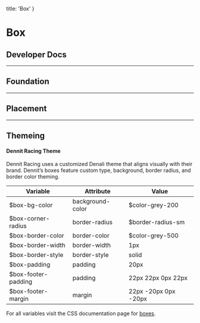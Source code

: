 
  title: 'Box'
}

# Box

## Developer Docs

<div className="row">
  <ResourceCard name="CSS" icon="css" caption="Avaiable Now" link="https://denali-design.github.io/denali-css/?path=/story/components-box--default" />
  <ResourceCard name="Ember" icon="ember" caption="Avaiable Now" link="https://denali-design.github.io/denali-ember/?path=/story/denalibox--default" />
  <ResourceCard name="React" icon="react" caption="Coming Soon" disabled />
</div>

---

## Foundation

---

## Placement

---

## Themeing

#### Dennit Racing Theme 
Dennit Racing uses a customized Denali theme that aligns visually with their brand. Dennit’s boxes feature custom type, background, border radius, and border color theming. 

<SingleImage image="/images/components/box/theme.png"/>

|Variable|Attribute|Value|
|---|---|---|
|$box-bg-color|background-color|$color-grey-200|
|$box-corner-radius|border-radius|$border-radius-sm|
|$box-border-color|border-color|$color-grey-500|
|$box-border-width|border-width|1px|
|$box-border-style|border-style|solid|
|$box-padding|padding|20px|
|$box-footer-padding|padding|22px 22px 0px 22px|
|$box-footer-margin|margin|22px -20px 0px -20px|

For all variables visit the CSS documentation page for [boxes]().
